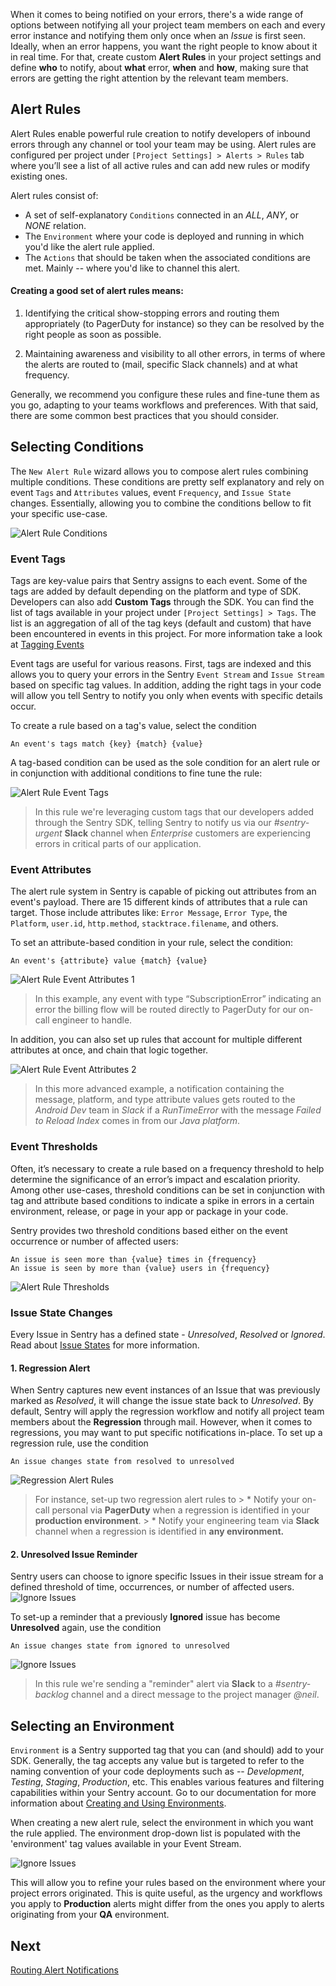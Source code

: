 When it comes to being notified on your errors, there's a wide range of options between notifying all your project team members on each and every error instance and notifying them only once when an _Issue_ is first seen. Ideally, when an error happens, you want the right people to know about it in real time. For that, create custom **Alert Rules** in your project settings and define **who** to notify, about **what** error, **when** and **how**, making sure that errors are getting the right attention by the relevant team members.

## Alert Rules

Alert Rules enable powerful rule creation to notify developers of inbound errors through any channel or tool your team may be using. Alert rules are configured per project under `[Project Settings] > Alerts > Rules` tab where you’ll see a list of all active rules and can add new rules or modify existing ones. 

Alert rules consist of:

- A set of self-explanatory `Conditions` connected in an _ALL_, _ANY_, or _NONE_ relation.
- The `Environment` where your code is deployed and running in which you'd like the alert rule applied.
- The `Actions` that should be taken when the associated conditions are met. Mainly -- where you'd like to channel this alert.

#### **Creating a good set of alert rules means:**

1. Identifying the critical show-stopping errors and routing them appropriately (to PagerDuty for instance) so they can be resolved by the right people as soon as possible.

2. Maintaining awareness and visibility to all other errors, in terms of where the alerts are routed to (mail, specific Slack channels) and at what frequency.

Generally, we recommend you configure these rules and fine-tune them as you go, adapting to your teams workflows and preferences. With that said, there are some common best practices that you should consider.

## Selecting Conditions

The `New Alert Rule` wizard allows you to compose alert rules combining multiple conditions. These conditions are pretty self explanatory and rely on event `Tags` and `Attributes` values, event `Frequency`, and `Issue State` changes. Essentially, allowing you to combine the conditions bellow to fit your specific use-case.

![Alert Rule Conditions](alerts_notifications_09.png)

### **Event Tags**

Tags are key-value pairs that Sentry assigns to each event. Some of the tags are added by default depending on the platform and type of SDK. Developers can also add **Custom Tags** through the SDK. You can find the list of tags available in your project under `[Project Settings] > Tags`. The list is an aggregation of all of the tag keys (default and custom) that have been encountered in events in this project. For more information take a look at [Tagging Events](https://docs.sentry.io/enriching-error-data/additional-data/?platform=browser#tagging-events)

Event tags are useful for various reasons. First, tags are indexed and this allows you to query your errors in the Sentry `Event Stream` and `Issue Stream` based on specific tag values. In addition, adding the right tags in your code will allow you tell Sentry to notify you only when events with specific details occur.

To create a rule based on a tag's value, select the condition

```
An event's tags match {key} {match} {value}
 ```

 A tag-based condition can be used as the sole condition for an alert rule or in conjunction with additional conditions to fine tune the rule:

![Alert Rule Event Tags](alerts_notifications_11.png)
> In this rule we're leveraging custom tags that our developers added through the Sentry SDK, telling Sentry to notify us via our _#sentry-urgent_ **Slack** channel when _Enterprise_ customers are experiencing errors in critical parts of our application.

### **Event Attributes**

The alert rule system in Sentry is capable of picking out attributes from an event's payload. There are 15 different kinds of attributes that a rule can target. Those include attributes like: `Error Message`, `Error Type`, the `Platform`, `user.id`, `http.method`, `stacktrace.filename`, and others.

To set an attribute-based condition in your rule, select the condition:

 ```
An event's {attribute} value {match} {value}
 ```

![Alert Rule Event Attributes 1](alerts_notifications_12.png)
 > In this example, any event with type “SubscriptionError” indicating an error the billing flow will be routed directly to PagerDuty for our on-call engineer to handle.

In addition, you can also set up rules that account for multiple different attributes at once, and chain that logic together.

![Alert Rule Event Attributes 2](alerts_notifications_13.png)
> In this more advanced example, a notification containing the message, platform, and type attribute values gets routed to the _Android Dev_ team in _Slack_ if a _RunTimeError_ with the message _Failed to Reload Index_ comes in from our _Java platform_.

### **Event Thresholds**

Often, it’s necessary to create a rule based on a frequency threshold to help determine the significance of an error’s impact and escalation priority. Among other use-cases, threshold conditions can be set in conjunction with tag and attribute based conditions to indicate a spike in errors in a certain environment, release, or page in your app or package in your code.

Sentry provides two threshold conditions based either on the event occurrence or number of affected users:

```
An issue is seen more than {value} times in {frequency}
An issue is seen by more than {value} users in {frequency}
```

![Alert Rule Thresholds](alerts_notifications_10.png)

### **Issue State Changes**

Every Issue in Sentry has a defined state - _Unresolved_, _Resolved_ or _Ignored_. Read about [Issue States](/workflow/notifications/#issue-states) for more information.

#### **1. Regression Alert**

When Sentry captures new event instances of an Issue that was previously marked as _Resolved_, it will change the issue state back to _Unresolved_. By default, Sentry will apply the regression workflow and notify all project team members about the **Regression** through mail. However, when it comes to regressions, you may want to put specific notifications in-place. To set up a regression rule, use the condition

```
An issue changes state from resolved to unresolved
```

![Regression Alert Rules](alerts_notifications_06.png)
 > For instance, set-up two regression alert rules to
    > * Notify your on-call personal via **PagerDuty** when a regression is identified in your **production environment**.
    > * Notify your engineering team via **Slack** channel when a regression is identified in **any environment.**
    
    
#### **2. Unresolved Issue Reminder**

Sentry users can choose to ignore specific Issues in their issue stream for a defined threshold of time, occurrences, or number of affected users.
![Ignore Issues](alerts_notifications_07.png)

To set-up a reminder that a previously **Ignored** issue has become **Unresolved** again, use the condition
```
An issue changes state from ignored to unresolved
```

![Ignore Issues](alerts_notifications_08.png)
> In this rule we're sending a "reminder" alert via **Slack** to a _#sentry-backlog_ channel and a direct message to the project manager _@neil_.

## Selecting an Environment

`Environment` is a Sentry supported tag that you can (and should) add to your SDK. Generally, the tag accepts any value but is targeted to refer to the naming convention of your code deployments such as -- _Development_, _Testing_, _Staging_, _Production_, etc. This enables various features and filtering capabilities within your Sentry account. Go to our documentation for more information about [Creating and Using Environments](https://docs.sentry.io/enriching-error-data/environments/).

When creating a new alert rule, select the environment in which you want the rule applied. The environment drop-down list is populated with the 'environment' tag values available in your Event Stream.

![Ignore Issues](alerts_notifications_22.png)

This will allow you to refine your rules based on the environment where your project errors originated. This is quite useful, as the urgency and workflows you apply to **Production** alerts might differ from the ones you apply to alerts originating from your **QA** environment.

## Next

[Routing Alert Notifications](/guides/alert-notifications/routing-alerts/)
